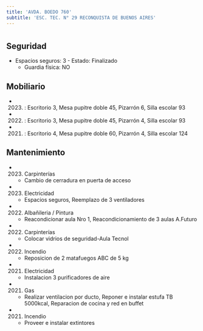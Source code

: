 ```yaml
---
title: 'AVDA. BOEDO 760'
subtitle: 'ESC. TEC. N° 29 RECONQUISTA DE BUENOS AIRES'
---
```


#


## Seguridad

*  Espacios seguros: 3 - Estado: Finalizado 
    + Guardia física: NO





## Mobiliario

*  (2023) : Escritorio 3, Mesa pupitre doble 45, Pizarrón 6, Silla escolar 93 

*  (2022) : Escritorio 3, Mesa pupitre doble 45, Pizarrón 4, Silla escolar 93 

*  (2021) : Escritorio 4, Mesa pupitre doble 60, Pizarrón 4, Silla escolar 124 





## Mantenimiento

*  (2023) Carpinterías 
    + Cambio de cerradura en puerta de acceso

*  (2023) Electricidad 
    + Espacios seguros, Reemplazo de 3 ventiladores

*  (2022) Albañileria / Pintura 
    + Reacondicionar aula Nro 1, Reacondicionamiento de 3 aulas A.Futuro

*  (2022) Carpinterías 
    + Colocar vidrios de seguridad-Aula Tecnol

*  (2022) Incendio 
    + Reposicion de 2 matafuegos ABC de 5 kg

*  (2021) Electricidad 
    + Instalacion 3 purificadores de aire

*  (2021) Gas 
    + Realizar ventilacion por ducto, Reponer e instalar estufa TB 5000kcal, Reparacion de cocina y red en buffet

*  (2021) Incendio 
    + Proveer e instalar extintores



